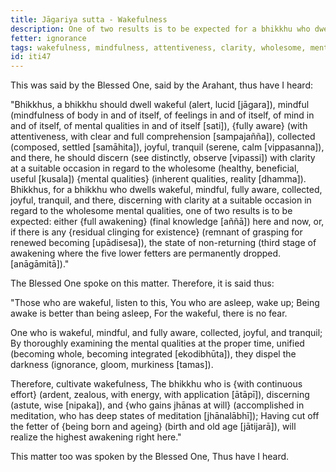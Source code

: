 ```yaml
---
title: Jāgariya sutta - Wakefulness
description: One of two results is to be expected for a bhikkhu who dwells wakeful, mindful, fully aware, collected, joyful, tranquil, and discerning with clarity at a suitable occasion in regard to the wholesome mental qualities - 1) full awakening here and now, or 2) the state of non-returning.
fetter: ignorance
tags: wakefulness, mindfulness, attentiveness, clarity, wholesome, mental qualities, joy, collectedness, tranquility, discernment, wisdom, iti, iti28-49
id: iti47
---
```


This was said by the Blessed One, said by the Arahant, thus have I heard:

"Bhikkhus, a bhikkhu should dwell wakeful (alert, lucid [jāgara]), mindful (mindfulness of body in and of itself, of feelings in and of itself, of mind in and of itself, of mental qualities in and of itself [sati]), \{fully aware} (with attentiveness, with clear and full comprehension [sampajañña]), collected (composed, settled [samāhita]), joyful, tranquil (serene, calm [vippasanna]), and there, he should discern (see distinctly, observe [vipassi]) with clarity at a suitable occasion in regard to the wholesome (healthy, beneficial, useful [kusala]) \{mental qualities} (inherent qualities, reality [dhamma]). Bhikkhus, for a bhikkhu who dwells wakeful, mindful, fully aware, collected, joyful, tranquil, and there, discerning with clarity at a suitable occasion in regard to the wholesome mental qualities, one of two results is to be expected: either \{full awakening} (final knowledge [aññā]) here and now, or, if there is any \{residual clinging for existence} (remnant of grasping for renewed becoming [upādisesa]), the state of non-returning (third stage of awakening where the five lower fetters are permanently dropped. [anāgāmitā])."

The Blessed One spoke on this matter. Therefore, it is said thus:

"Those who are wakeful, listen to this,
You who are asleep, wake up;
Being awake is better than being asleep,
For the wakeful, there is no fear.

One who is wakeful, mindful, and fully aware,
collected, joyful, and tranquil;
By thoroughly examining the mental qualities at the proper time,
unified (becoming whole, becoming integrated [ekodibhūta]), they dispel the darkness (ignorance, gloom, murkiness [tamas]).

Therefore, cultivate wakefulness,
The bhikkhu who is \{with continuous effort} (ardent, zealous, with energy, with application [ātāpī]), discerning (astute, wise [nipaka]), and \{who gains jhānas at will} (accomplished in meditation, who has deep states of meditation [jhānalābhī]);
Having cut off the fetter of \{being born and ageing} (birth and old age [jātijarā]),
will realize the highest awakening right here."

This matter too was spoken by the Blessed One, Thus have I heard.